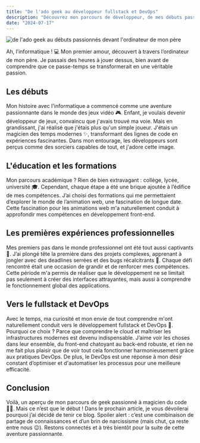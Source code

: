 ```yaml
---
title: "De l'ado geek au développeur fullstack et DevOps"
description: "Découvrez mon parcours de développeur, de mes débuts passionnés devant l'ordinateur de mon père à ma transition vers le fullstack et DevOps. Un aperçu rapide, humoristique et personnel de mon cheminement professionnel."
date: "2024-07-17"
---
```


<Image src="/about-blog-thumbnail.jpeg" alt="de l'ado geek au débuts passionnés devant l'ordinateur de mon père" />

Ah, l’informatique ! 💻 Mon premier amour, découvert à travers l’ordinateur de mon père. Je passais des heures à jouer dessus, bien avant de comprendre que ce passe-temps se transformerait en une véritable passion.

## Les débuts
Mon histoire avec l'informatique a commencé comme une aventure passionnante dans le monde des jeux vidéo 🎮. Enfant, je voulais devenir développeur de jeux, convaincu que j'avais trouvé ma voie. Mais en grandissant, j'ai réalisé que j'étais plus qu'un simple joueur. J'étais un magicien des temps modernes ✨, transformant des lignes de code en expériences fascinantes. Dans mon entourage, les développeurs sont perçus comme des sorciers capables de tout, et j'adore cette image.

## L'éducation et les formations
Mon parcours académique ? Rien de bien extravagant : collège, lycée, université 🎓. Cependant, chaque étape a été une brique ajoutée à l’édifice de mes compétences. J’ai choisi des formations qui me permettaient d’explorer le monde de l’animation web, une fascination de longue date. Cette fascination pour les animations web m'a naturellement conduit à approfondir mes compétences en développement front-end.

## Les premières expériences professionnelles
Mes premiers pas dans le monde professionnel ont été tout aussi captivants 🌟. J’ai plongé tête la première dans des projets complexes, apprenant à jongler avec des deadlines serrées et des bugs récalcitrants 🐛. Chaque défi rencontré était une occasion de grandir et de renforcer mes compétences. Cette période m'a permis de réaliser que le développement ne se limitait pas seulement à créer des interfaces attrayantes, mais aussi à comprendre le fonctionnement global des applications.

## Vers le fullstack et DevOps
Avec le temps, ma curiosité et mon envie de tout comprendre m'ont naturellement conduit vers le développement fullstack et DevOps 🚀. Pourquoi ce choix ? Parce que comprendre le cloud et maîtriser les infrastructures modernes est devenu indispensable. J’aime voir les choses dans leur ensemble, du front-end chatoyant au back-end robuste, et rien ne me fait plus plaisir que de voir tout cela fonctionner harmonieusement grâce aux pratiques DevOps. De plus, le DevOps est une réponse à mon désir constant d’optimiser et d'automatiser les processus pour une meilleure efficacité.

## Conclusion
Voilà, un aperçu de mon parcours de geek passionné à magicien du code 🧙‍♂️. Mais ce n’est que le début ! Dans le prochain article, je vous dévoilerai pourquoi j’ai décidé de tenir ce blog. Spoiler alert : c’est une combinaison de partage de connaissances et d’un brin de narcissisme (mais chut, ça reste entre nous 😉). Restons connectés et à très bientôt pour la suite de cette aventure passionnante.